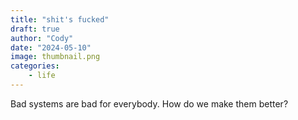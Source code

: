 ```yaml
---
title: "shit's fucked"
draft: true
author: "Cody"
date: "2024-05-10"
image: thumbnail.png
categories: 
    - life
---
```


Bad systems are bad for everybody. How do we make them better?

